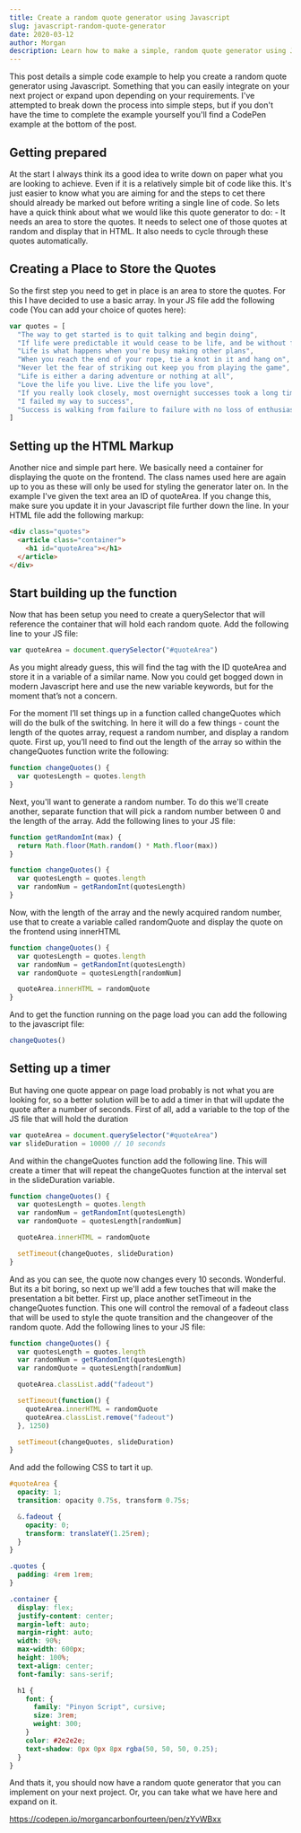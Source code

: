 ```yaml
---
title: Create a random quote generator using Javascript
slug: javascript-random-quote-generator
date: 2020-03-12
author: Morgan
description: Learn how to make a simple, random quote generator using Javascript
---
```


This post details a simple code example to help you create a random quote generator using Javascript. Something that you can easily integrate on your next project or expand upon depending on your requirements. I've attempted to break down the process into simple steps, but if you don't have the time to complete the example yourself you'll find a CodePen example at the bottom of the post.

## Getting prepared

At the start I always think its a good idea to write down on paper what you are looking to achieve. Even if it is a relatively simple bit of code like this. It's just easier to know what you are aiming for and the steps to cet there should already be marked out before writing a single line of code. So lets have a quick think about what we would like this quote generator to do: - It needs an area to store the quotes. It needs to select one of those quotes at random and display that in HTML. It also needs to cycle through these quotes automatically.

## Creating a Place to Store the Quotes

So the first step you need to get in place is an area to store the quotes. For this I have decided to use a basic array. In your JS file add the following code (You can add your choice of quotes here):

```javascript
var quotes = [
  "The way to get started is to quit talking and begin doing",
  "If life were predictable it would cease to be life, and be without flavor",
  "Life is what happens when you're busy making other plans",
  "When you reach the end of your rope, tie a knot in it and hang on",
  "Never let the fear of striking out keep you from playing the game",
  "Life is either a daring adventure or nothing at all",
  "Love the life you live. Live the life you love",
  "If you really look closely, most overnight successes took a long time",
  "I failed my way to success",
  "Success is walking from failure to failure with no loss of enthusiasm",
]
```

## Setting up the HTML Markup

Another nice and simple part here. We basically need a container for displaying the quote on the frontend. The class names used here are again up to you as these will only be used for styling the generator later on. In the example I've given the text area an ID of quoteArea. If you change this, make sure you update it in your Javascript file further down the line. In your HTML file add the following markup:

```html
<div class="quotes">
  <article class="container">
    <h1 id="quoteArea"></h1>
  </article>
</div>
```

## Start building up the function

Now that has been setup you need to create a querySelector that will reference the container that will hold each random quote. Add the following line to your JS file:

```javascript
var quoteArea = document.querySelector("#quoteArea")
```

As you might already guess, this will find the tag with the ID quoteArea and store it in a variable of a similar name. Now you could get bogged down in modern Javascript here and use the new variable keywords, but for the moment that’s not a concern.

For the moment I’ll set things up in a function called changeQuotes which will do the bulk of the switching. In here it will do a few things - count the length of the quotes array, request a random number, and display a random quote. First up, you’ll need to find out the length of the array so within the changeQuotes function write the following:

```javascript
function changeQuotes() {
  var quotesLength = quotes.length
}
```

Next, you'll want to generate a random number. To do this we'll create another, separate function that will pick a random number between 0 and the length of the array. Add the following lines to your JS file:

```javascript
function getRandomInt(max) {
  return Math.floor(Math.random() * Math.floor(max))
}

function changeQuotes() {
  var quotesLength = quotes.length
  var randomNum = getRandomInt(quotesLength)
}
```

Now, with the length of the array and the newly acquired random number, use that to create a variable called randomQuote and display the quote on the frontend using innerHTML

```javascript
function changeQuotes() {
  var quotesLength = quotes.length
  var randomNum = getRandomInt(quotesLength)
  var randomQuote = quotesLength[randomNum]

  quoteArea.innerHTML = randomQuote
}
```

And to get the function running on the page load you can add the following to the javascript file:

```javascript
changeQuotes()
```

## Setting up a timer

But having one quote appear on page load probably is not what you are looking for, so a better solution will be to add a timer in that will update the quote after a number of seconds. First of all, add a variable to the top of the JS file that will hold the duration

```javascript
var quoteArea = document.querySelector("#quoteArea")
var slideDuration = 10000 // 10 seconds
```

And within the changeQuotes function add the following line. This will create a timer that will repeat the changeQuotes function at the interval set in the slideDuration variable.

```javascript
function changeQuotes() {
  var quotesLength = quotes.length
  var randomNum = getRandomInt(quotesLength)
  var randomQuote = quotesLength[randomNum]

  quoteArea.innerHTML = randomQuote

  setTimeout(changeQuotes, slideDuration)
}
```

And as you can see, the quote now changes every 10 seconds. Wonderful. But its a bit boring, so next up we'll add a few touches that will make the presentation a bit better. First up, place another setTimeout in the changeQuotes function. This one will control the removal of a fadeout class that will be used to style the quote transition and the changeover of the random quote. Add the following lines to your JS file:

```javascript
function changeQuotes() {
  var quotesLength = quotes.length
  var randomNum = getRandomInt(quotesLength)
  var randomQuote = quotesLength[randomNum]

  quoteArea.classList.add("fadeout")

  setTimeout(function() {
    quoteArea.innerHTML = randomQuote
    quoteArea.classList.remove("fadeout")
  }, 1250)

  setTimeout(changeQuotes, slideDuration)
}
```

And add the following CSS to tart it up.

```scss
#quoteArea {
  opacity: 1;
  transition: opacity 0.75s, transform 0.75s;

  &.fadeout {
    opacity: 0;
    transform: translateY(1.25rem);
  }
}

.quotes {
  padding: 4rem 1rem;
}

.container {
  display: flex;
  justify-content: center;
  margin-left: auto;
  margin-right: auto;
  width: 90%;
  max-width: 600px;
  height: 100%;
  text-align: center;
  font-family: sans-serif;

  h1 {
    font: {
      family: "Pinyon Script", cursive;
      size: 3rem;
      weight: 300;
    }
    color: #2e2e2e;
    text-shadow: 0px 0px 8px rgba(50, 50, 50, 0.25);
  }
}
```

And thats it, you should now have a random quote generator that you can implement on your next project. Or, you can take what we have here and expand on it.

https://codepen.io/morgancarbonfourteen/pen/zYvWBxx
